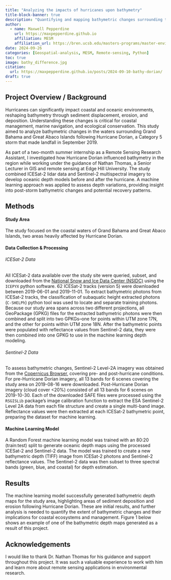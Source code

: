 ```yaml
---
title: "Analyzing the impacts of hurricanes upon bathymetry"
title-block-banner: true
description: "Quantifying and mapping bathymetric changes surrounding the Grand Bahama & Great Abaco islands due to Hurricane Dorian"
author: 
  - name: Maxwell Pepperdine
    url: https://maxpepperdine.github.io
    affiliation: MESM
    affiliation_url: https://bren.ucsb.edu/masters-programs/master-environmental-science-and-management 
date: 2024-09-26
categories: [Geospatial-analysis, MESM, Remote-sensing, Python]
toc: true
image: bathy_difference.jpg
citation: 
  url: https://maxpepperdine.github.io/posts/2024-09-10-bathy-dorian/
draft: true
---
```


## Project Overview / Background

Hurricanes can significantly impact coastal and oceanic environments, reshaping bathymetry through sediment displacement, erosion, and deposition. Understanding these changes is critical for coastal management, marine navigation, and ecological conservation. This study aimed to analyze bathymetric changes in the waters surrounding Grand Bahama and Great Abaco Islands following Hurricane Dorian, a Category 5 storm that made landfall in September 2019.

As part of a two-month summer internship as a Remote Sensing Research Assistant, I investigated how Hurricane Dorian influenced bathymetry in the region while working under the guidance of Nathan Thomas, a Senior Lecturer in GIS and remote sensing at Edge Hill University. The study combined ICESat-2 lidar data and Sentinel-2 multispectral imagery to develop oceanic depth models before and after the hurricane. A machine learning approach was applied to assess depth variations, providing insight into post-storm bathymetric changes and potential recovery patterns.

## Methods

#### Study Area

The study focused on the coastal waters of Grand Bahama and Great Abaco Islands, two areas heavily affected by Hurricane Dorian.

#### Data Collection & Processing

###### ICESat-2 Data


All ICESat-2 data available over the study site were queried, subset, and downloaded from the [National Snow and Ice Data Center (NSIDC)](https://nsidc.org/home) using the `ICEPYX` python software. 62 ICESat-2 tracks (version 5) were downloaded between 2019-06-01 and 2019-11-01. To extract bathymetric photons from ICESat-2 tracks, the classification of subaquatic height extracted photons (`C-SHELPh`) python tool was used to locate and separate training photons. Because our study area spans across two different projections, all GeoPackage (GPKG) files for the extracted bathymetric photons were then combined and split into two GPKGs–one for points within UTM zone 17N, and the other for points within UTM zone 18N. After the bathymetric points were populated with reflectance values from Sentinel-2 data, they were then combined into one GPKG to use in the machine learning depth modeling. 

###### Sentinel-2 Data

To assess bathymetric changes, Sentinel-2 Level-2A imagery was obtained from the [Copernicus Browser](https://dataspace.copernicus.eu/explore-data), covering pre- and post-hurricane conditions. For pre-Hurricane Dorian imagery, all 13 bands for 6 scenes covering the study area on 2019-08-16 were downloaded. Post-Hurricane Dorian imagery (cloud cover <20%) consisted of all 13 bands for 6 scenes on 2019-10-30. Each of the downloaded SAFE files were processed using the `RSGISLib` package’s image calibration function to extract the ESA Sentinel-2 Level 2A data from each file structure and create a single multi-band image. Reflectance values were then extracted at each ICESat-2 bathymetric point, preparing the dataset for machine learning.

#### Machine Learning Model

A Random Forest machine learning model was trained with an 80:20 (train:test) split to generate oceanic depth maps using the processed ICESat-2 and Sentinel-2 data. The model was trained to create a new bathymetric depth (TIFF) image from ICESat-2 photons and Sentinel-2 reflectance values. The Sentinel-2 data was then subset to three spectral bands (green, blue, and coastal) for depth estimation.

## Results

The machine learning model successfully generated bathymetric depth maps for the study area, highlighting areas of sediment deposition and erosion following Hurricane Dorian. These are initial results, and further analysis is needed to quantify the extent of bathymetric changes and their implications for coastal ecosystems and management. Figure 1 below shows an example of one of the bathymetric depth maps generated as a result of this project.



## Acknowledgements 

I would like to thank Dr. Nathan Thomas for his guidance and support throughout this project. It was such a valuable experience to work with him and learn more about remote sensing applications in environmental research.






